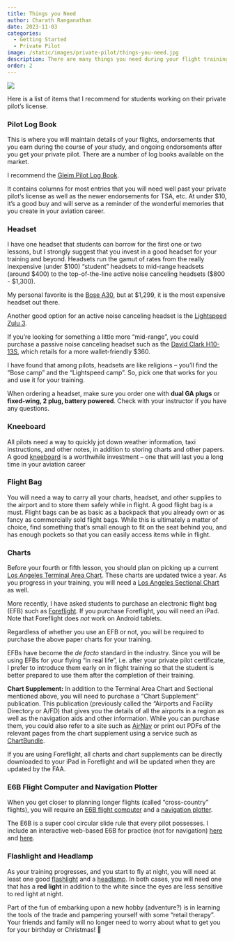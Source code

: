 ```yaml
---
title: Things you Need
author: Charath Ranganathan
date: 2023-11-03
categories:
  - Getting Started
  - Private Pilot
image: /static/images/private-pilot/things-you-need.jpg
description: There are many things you need during your flight training. Here is a list of most of them.
order: 2
---
```


![](/static/images/private-pilot/things-you-need.jpg)

Here is a list of items that I recommend for students working on their private pilot's license.

### Pilot Log Book

This is where you will maintain details of your flights, endorsements that you earn during the course of your study, and ongoing endorsements after you get your private pilot. There are a number of log books available on the market. 

I recommend the [Gleim Pilot Log Book](https://www.mypilotstore.com/MyPilotStore/sep/12415). 

It contains columns for most entries that you will need well past your private pilot's license as well as the newer endorsements for TSA, etc. At under $10, it's a good buy and will serve as a reminder of the wonderful memories that you create in your aviation career.

### Headset

I have one headset that students can borrow for the first one or two lessons, but I strongly suggest that you invest in a good headset for your training and beyond. Headsets run the gamut of rates from the really inexpensive (under $100) "student" headsets to mid-range headsets (around $400) to the top-of-the-line active noise canceling headsets ($800 - $1,300).
    
My personal favorite is the [Bose A30](https://www.mypilotstore.com/mypilotstore/sep/14827), but at $1,299, it is the most expensive headset out there. 

Another good option for an active noise canceling headset is the [Lightspeed Zulu 3](https://mypilotstore.com/mypilotstore/sep/11329). 

If you're looking for something a little more "mid-range", you could purchase a passive noise canceling headset such as the [David Clark H10-13S](https://www.mypilotstore.com/mypilotstore/sep/1028), which retails for a more wallet-friendly $360.

I have found that among pilots, headsets are like religions -- you'll find the "Bose camp" and the "Lightspeed camp". So, pick one that works for you and use it for your training.

::: {.callout-important}
When ordering a headset, make sure you order one with **dual GA plugs** or **fixed-wing, 2 plug, battery powered**. Check with your instructor if you have any questions.
:::
    
### Kneeboard

All pilots need a way to quickly jot down weather information, taxi instructions, and other notes, in addition to storing charts and other papers. A good [kneeboard](https://www.mypilotstore.com/mypilotstore/sep/526) is a worthwhile investment -- one that will last you a long time in your aviation career

### Flight Bag
You will need a way to carry all your charts, headset, and other supplies to the airport and to store them safely while in flight. A good flight bag is a must. Flight bags can be as basic as a backpack that you already own or as fancy as commercially sold flight bags. While this is ultimately a matter of choice, find something that's small enough to fit on the seat behind you, and has enough pockets so that you can easily access items while in flight.

### Charts

Before your fourth or fifth lesson, you should plan on picking up a current [Los Angeles Terminal Area Chart](https://www.mypilotstore.com/mypilotstore/sep/78). These charts are updated twice a year. As you progress in your training, you will need a [Los Angeles Sectional Chart](https://www.mypilotstore.com/mypilotstore/sep/30) as well.
    
More recently, I have asked students to purchase an electronic flight bag (EFB) such as [Foreflight](https://foreflight.com/). If you purchase Foreflight, you will need an iPad. Note that Foreflight does _not_ work on Android tablets.

::: {.callout-note}
Regardless of whether you use an EFB or not, you will be required to purchase the above paper charts for your training.
:::

EFBs have become the _de facto_ standard in the industry. Since you will be using EFBs for your flying "in real life", i.e. after your private pilot certificate, I prefer to introduce them early on in flight training so that the student is better prepared to use them after the completion of their training.
    
**Chart Supplement:** In addition to the Terminal Area Chart and Sectional mentioned above, you will need to purchase a "Chart Supplement" publication. This publication (previously called the "Airports and Facility Directory or A/FD) that gives you the details of all the airports in a region as well as the navigation aids and other information. While you can purchase them, you could also refer to a site such as [AirNav](https://airnav.com/airports/) or print out PDFs of the relevant pages from the chart supplement using a service such as [ChartBundle](http://www.chartbundle.com/).

::: {.callout-tip}
If you are using Foreflight, all charts and chart supplements can be directly downloaded to your iPad in Foreflight and will be updated when they are updated by the FAA.
:::

### E6B Flight Computer and Navigation Plotter

When you get closer to planning longer flights (called "cross-country" flights), you will require an [E6B flight computer](https://www.mypilotstore.com/MyPilotStore/sep/2067) and a [navigation plotter](https://www.mypilotstore.com/mypilotstore/sep/516). 

The E6B is a super cool circular slide rule that every pilot possesses. I include an interactive web-based E6B for practice (not for navigation) [here](https://mediafiles.aero.und.edu/aero.und.edu/aviation/trainers/e6b/?q=sliderule) and [here](https://mediafiles.aero.und.edu/aero.und.edu/aviation/trainers/e6b/?q=wind).

### Flashlight and Headlamp

As your training progresses, and you start to fly at night, you will need at least one good [flashlight](https://www.amazon.com/COAST-PX20-Color-Lumen-Flashlight/dp/B005NXPVKS/ref=sr_1_5?crid=1LKDQFKCR3D2W&keywords=dual+color+flashlight&qid=1698899000&sprefix=dual+color+flashlight%2Caps%2C205&sr=8-5) and a [headlamp](https://www.amazon.com/COAST-Lumen-Focusing-Headlamp-Reflective/dp/B01BD4HE6E/ref=sr_1_6?crid=37N6K85JT2BKZ&keywords=dual+color+headlamp&qid=1698899223&sprefix=dual+color+headlamp%2Caps%2C189&sr=8-6). In both cases, you will need one that has a **red light** in addition to the white since the eyes are less sensitive to red light at night.

Part of the fun of embarking upon a new hobby (adventure?) is in learning the tools of the trade and pampering yourself with some "retail therapy". Your friends and family will no longer need to worry about what to get you for your birthday or Christmas! 🙂